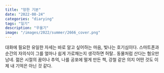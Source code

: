```yaml
---
title: "망한 기분"
date: "2022-08-24"
categories: "diarying"
tags: "일기"
description: "우울기"
image: "/images/2022/summer/2666_cover.png"
---
```


대화에 필요한 유일한 자세는 바로 알고 싶어하는 마음, 빛나는 호기심이다. 스마트폰과 순간의 자의식이 그를 얼마나 쉽게 가로채는지 생각하면 허탈.. 동물처럼 산다는 혐오만 남네. 젊은 시절의 꿈이나 추억, 나를 공포에 떨게 만든 책, 강철 같은 의지 어떤 것도 이제 내 기억은 아닌 것 같다.